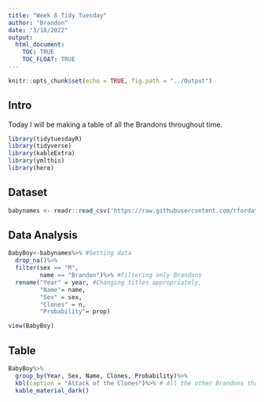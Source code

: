 ```yaml
---
title: "Week 8 Tidy Tuesday"
author: "Brandon"
date: "3/18/2022"
output: 
  html_document:
    TOC: TRUE
    TOC_FLOAT: TRUE
---
```


```r
knitr::opts_chunk$set(echo = TRUE, fig.path = "../Output")
```

## Intro
Today I will be making a table of all the Brandons throughout time. 

```r
library(tidytuesdayR)
library(tidyverse)
library(kableExtra)
library(ymlthis)
library(here)
```

## Dataset

```r
babynames <- readr::read_csv('https://raw.githubusercontent.com/rfordatascience/tidytuesday/master/data/2022/2022-03-22/babynames.csv')

```
## Data Analysis
```r
BabyBoy<-babynames%>% #Setting data
  drop_na()%>%
  filter(sex == "M",
         name == "Brandon")%>% #Filtering only Brandons
  rename("Year" = year, #Changing titles appropriately,
         "Name"= name,
         "Sex" = sex,
         "Clones" = n,
         "Probability"= prop)

view(BabyBoy)
```
## Table 
```r
BabyBoy%>%
  group_by(Year, Sex, Name, Clones, Probability)%>%
  kbl(caption = "Attack of the Clones")%>% # All the other Brandons throughout time, I'm in 1998 somewhere
  kable_material_dark()
  
```

